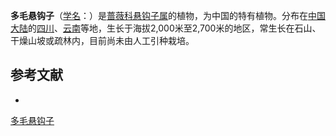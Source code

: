 {{Speciesbox
| name = 多毛悬钩子
| status = 
| status_system = 
| image =
| genus = Rubus
| species = lasiotrichus
| authority = Focke
}}

'''多毛悬钩子'''（[[学名|学名]]：{{lang|la|''Rubus lasiotrichus''}}）是[[蔷薇科|蔷薇科]][[悬钩子属|悬钩子属]]的植物，为中国的特有植物。分布在[[中国大陆|中国大陆]]的[[四川|四川]]、[[云南|云南]]等地，生长于海拔2,000米至2,700米的地区，常生长在石山、干燥山坡或疏林内，目前尚未由人工引种栽培。

== 参考文献 ==
<div class="references-small">
* {{cite web| url =http://www.bioinfo.cn/db05/KmzwSpecies.php?action=view&id=19293| title =多毛悬钩子| work =《中国高等植物数据库全库》| publisher =中国科学院微生物研究所| author =昆明植物研究所| accessdate =2009-02-25| deadurl =yes| archiveurl =https://web.archive.org/web/20160305053436/http://www.bioinfo.cn/db05/KmzwSpecies.php?action=view&id=19293| archivedate =2016-03-05}}
</div>

[[Category:悬钩子属|多毛悬钩子]]


{{植物小作品}}